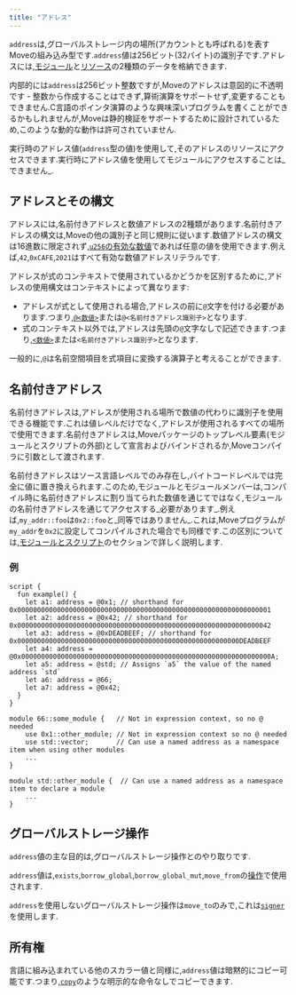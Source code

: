 ```yaml
---
title: "アドレス"
---
```


`address`は,グローバルストレージ内の場所(アカウントとも呼ばれる)を表すMoveの組み込み型です.`address`値は256ビット(32バイト)の識別子です.アドレスには,[モジュール](/ja/build/smart-contracts/book/modules-and-scripts)と[リソース](/ja/build/smart-contracts/book/structs-and-resources)の2種類のデータを格納できます.

内部的には`address`は256ビット整数ですが,Moveのアドレスは意図的に不透明です - 整数から作成することはできず,算術演算をサポートせず,変更することもできません.C言語のポインタ演算のような興味深いプログラムを書くことができるかもしれませんが,Moveは静的検証をサポートするために設計されているため,このような動的な動作は許可されていません.

実行時のアドレス値(`address`型の値)を使用して,そのアドレスのリソースにアクセスできます.実行時にアドレス値を使用してモジュールにアクセスすることは_できません_.

## アドレスとその構文

アドレスには,名前付きアドレスと数値アドレスの2種類があります.名前付きアドレスの構文は,Moveの他の識別子と同じ規則に従います.数値アドレスの構文は16進数に限定されず,[`u256`の有効な数値](/ja/build/smart-contracts/book/integers)であれば任意の値を使用できます.例えば,`42`,`0xCAFE`,`2021`はすべて有効な数値アドレスリテラルです.

アドレスが式のコンテキストで使用されているかどうかを区別するために,アドレスの使用構文はコンテキストによって異なります:

- アドレスが式として使用される場合,アドレスの前に`@`文字を付ける必要があります.つまり,[`@<数値>`](/ja/build/smart-contracts/book/integers)または`@<名前付きアドレス識別子>`となります.
- 式のコンテキスト以外では,アドレスは先頭の`@`文字なしで記述できます.つまり,[`<数値>`](/ja/build/smart-contracts/book/integers)または`<名前付きアドレス識別子>`となります.

一般的に,`@`は名前空間項目を式項目に変換する演算子と考えることができます.

## 名前付きアドレス

名前付きアドレスは,アドレスが使用される場所で数値の代わりに識別子を使用できる機能です.これは値レベルだけでなく,アドレスが使用されるすべての場所で使用できます.名前付きアドレスは,Moveパッケージのトップレベル要素(モジュールとスクリプトの外部)として宣言およびバインドされるか,Moveコンパイラに引数として渡されます.

名前付きアドレスはソース言語レベルでのみ存在し,バイトコードレベルでは完全に値に置き換えられます.このため,モジュールとモジュールメンバーは,コンパイル時に名前付きアドレスに割り当てられた数値を通じてではなく,モジュールの名前付きアドレスを通じてアクセスする_必要があります_.例えば,`my_addr::foo`は`0x2::foo`と_同等ではありません_.これは,Moveプログラムが`my_addr`を`0x2`に設定してコンパイルされた場合でも同様です.この区別については,[モジュールとスクリプト](/ja/build/smart-contracts/book/modules-and-scripts)のセクションで詳しく説明します.

### 例

```move
script {
  fun example() {
    let a1: address = @0x1; // shorthand for 0x0000000000000000000000000000000000000000000000000000000000000001
    let a2: address = @0x42; // shorthand for 0x0000000000000000000000000000000000000000000000000000000000000042
    let a3: address = @0xDEADBEEF; // shorthand for 0x00000000000000000000000000000000000000000000000000000000DEADBEEF
    let a4: address = @0x000000000000000000000000000000000000000000000000000000000000000A;
    let a5: address = @std; // Assigns `a5` the value of the named address `std`
    let a6: address = @66;
    let a7: address = @0x42;
  }
}

module 66::some_module {   // Not in expression context, so no @ needed
    use 0x1::other_module; // Not in expression context so no @ needed
    use std::vector;       // Can use a named address as a namespace item when using other modules
    ...
}

module std::other_module {  // Can use a named address as a namespace item to declare a module
    ...
}
```

## グローバルストレージ操作

`address`値の主な目的は,グローバルストレージ操作とのやり取りです.

`address`値は,`exists`,`borrow_global`,`borrow_global_mut`,`move_from`の[操作](/ja/build/smart-contracts/book/global-storage-operators)で使用されます.

`address`を使用しないグローバルストレージ操作は`move_to`のみで,これは[`signer`](/ja/build/smart-contracts/book/signer)を使用します.

## 所有権

言語に組み込まれている他のスカラー値と同様に,`address`値は暗黙的にコピー可能です.つまり,[`copy`](/ja/build/smart-contracts/book/variables.mdx#move-and-copy)のような明示的な命令なしでコピーできます.
